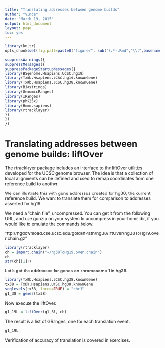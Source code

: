 ```yaml
---
title: "Translating addresses between genome builds"
author: "Vince"
date: "March 19, 2015"
output: html_document
layout: page
toc: yes
---
```


```r
library(knitr)
opts_chunk$set(fig.path=paste0("figure/", sub("(.*).Rmd","\\1",basename(knitr:::knit_concord$get('infile'))), "-"))
```


```r
suppressWarnings({
suppressMessages({
suppressPackageStartupMessages({
library(BSgenome.Hsapiens.UCSC.hg19)
library(TxDb.Hsapiens.UCSC.hg19.knownGene)
library(TxDb.Hsapiens.UCSC.hg38.knownGene)
library(Biostrings)
library(GenomicRanges)
library(IRanges)
library(ph525x)
library(Homo.sapiens)
library(rtracklayer)
})
})
})
```

# Translating addresses between genome builds: liftOver

The rtracklayer package includes an interface to the
liftOver utilities developed for the UCSC genome browser.
The idea is that a collection of local alignments
can be defined and used to remap coordinates from
one reference build to another.

We can illustrate this with gene addresses created for hg38,
the current reference build.  We want to translate them
for comparison to addresses asserted for hg19.

We need a "chain file", uncompressed.  You can
get it from the following URL, and use gunzip on your
system to uncompress in your home dir, if you would
like to emulate the commands below.

"ftp://hgdownload.cse.ucsc.edu/goldenPath/hg38/liftOver/hg38ToHg19.over.chain.gz"

```r
library(rtracklayer)
ch = import.chain("~/hg38ToHg19.over.chain")
ch
str(ch[[1]])
```

Let's get the addresses for genes on chromosome 1
in hg38.

```r
library(TxDb.Hsapiens.UCSC.hg38.knownGene)
tx38 = TxDb.Hsapiens.UCSC.hg38.knownGene
seqlevels(tx38, force=TRUE) = "chr1"
g1_38 = genes(tx38)
```

Now execute the liftOver:

```r
g1_19L = liftOver(g1_38, ch)
```

The result is a list of GRanges, one for
each translation event.

```r
g1_19L
```

Verification of accuracy of translation is covered in exercises.
